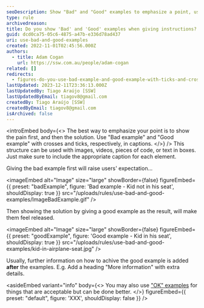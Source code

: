 ```yaml
---
seoDescription: Show "Bad" and "Good" examples to emphasize a point, using crosses and ticks in captions.
type: rule
archivedreason:
title: Do you show 'Bad' and 'Good' examples when giving instructions?
guid: dcd0ca75-05c6-4875-a47b-e336d78ad437
uri: use-bad-and-good-examples
created: 2022-11-01T02:45:56.000Z
authors:
  - title: Adam Cogan
    url: https://ssw.com.au/people/adam-cogan
related: []
redirects:
  - figures-do-you-use-bad-example-and-good-example-with-ticks-and-crosses-in-captions
lastUpdated: 2023-12-11T23:36:13.000Z
lastUpdatedBy: Tiago Araújo [SSW]
lastUpdatedByEmail: tiagov8@gmail.com
createdBy: Tiago Araújo [SSW]
createdByEmail: tiagov8@gmail.com
isArchived: false
---
```


<introEmbed
  body={<>
The best way to emphasize your point is to show the pain first, and then the solution. Use "Bad example" and "Good example" with crosses and ticks, respectively, in captions.
  </>}
/>
This structure can be used with images, videos, pieces of code, or text in boxes. Just make sure to include the appropriate caption for each element.

Giving the bad example first will raise users' expectation...

<imageEmbed
  alt="Image"
  size="large"
  showBorder={false}
  figureEmbed={{
    preset: "badExample",
    figure: 'Bad example - Kid not in his seat',
    shouldDisplay: true
  }}
  src="/uploads/rules/use-bad-and-good-examples/ImageBadExample.gif"
/>

Then showing the solution by giving a good example as the result, will make them feel released.

<imageEmbed
  alt="Image"
  size="large"
  showBorder={false}
  figureEmbed={{
    preset: "goodExample",
    figure: 'Good example - Kid in his seat',
    shouldDisplay: true
  }}
  src="/uploads/rules/use-bad-and-good-examples/kid-in-airplane-seat.jpg"
/>

Usually, further information on how to achive the good example is added **after** the examples. E.g. Add a heading "More information" with extra details.

<asideEmbed
  variant="info"
  body={<>
    You may also use ["OK" examples](/rule/#7-captions) for things that are acceptable but can be done better.
  </>}
  figureEmbed={{
    preset: "default",
    figure: 'XXX',
    shouldDisplay: false
  }}
/>
